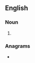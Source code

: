==English==

===Noun===
{{head|en|noun form}}

# {{plural of|en|ectara}}

===Anagrams===
* {{anagrams|en|a=aacerst|Caserta|acaters|car seat|carates|rasceta|sacrate|tear sac}}